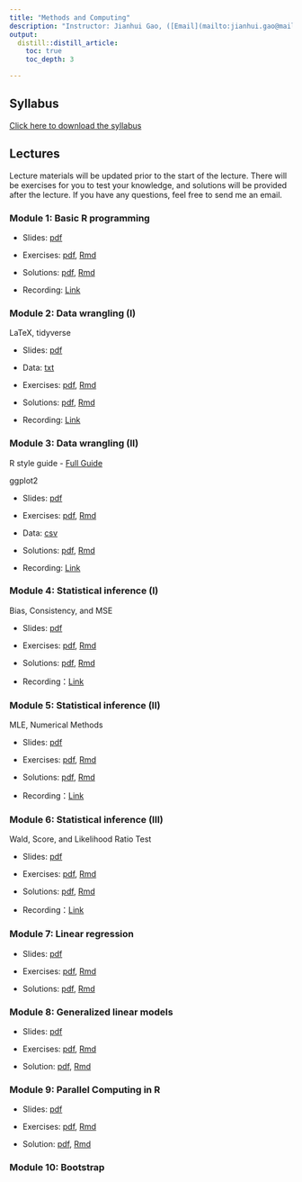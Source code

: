 ```yaml
---
title: "Methods and Computing"
description: "Instructor: Jianhui Gao, ([Email](mailto:jianhui.gao@mail.utoronto.ca))"
output:
  distill::distill_article:
    toc: true
    toc_depth: 3

---
```


## Syllabus

[Click here to download the syllabus](Computing/2025/Syllabus.pdf) 

## Lectures

Lecture materials will be updated prior to the start of the lecture. There will be exercises for you to test your knowledge, and solutions will be provided after the lecture. If you have any questions, feel free to send me an email.

### Module 1: Basic R programming

- Slides: [pdf](Computing/2025/Slides/mod1.pdf)

- Exercises: [pdf](Computing/2025/Exercises/ex1.pdf), [Rmd](Computing/2025/Exercises/ex1.Rmd)

- Solutions: [pdf](Computing/2025/Solutions/sol1.pdf), [Rmd](Computing/2025/Solutions/sol1.Rmd)

- Recording: [Link](https://play.library.utoronto.ca/watch/dce3cab4acffac053266192e63141672)


### Module 2: Data wrangling (I)

LaTeX, tidyverse

- Slides: [pdf](Computing/2025/Slides/mod2.pdf)

- Data: [txt](Computing/2025/Slides/mtcars.txt)

- Exercises: [pdf](Computing/2025/Exercises/ex2.pdf), [Rmd](Computing/2025/Exercises/ex2.Rmd)

- Solutions: [pdf](Computing/2025/Solutions/sol2.pdf), [Rmd](Computing/2025/Solutions/sol2.Rmd)

- Recording: [Link](https://play.library.utoronto.ca/watch/3f6b0ac20d0ac47c721102f147fc76c3)



### Module 3: Data wrangling (II)

R style guide
- [Full Guide](https://style.tidyverse.org)

ggplot2

- Slides: [pdf](Computing/2025/Slides/mod3.pdf)

- Exercises: [pdf](Computing/2025/Exercises/ex3.pdf), [Rmd](Computing/2025/Exercises/ex3.Rmd)

- Data: [csv](Computing/2025/Exercises/Data/Bus_Breakdown_and_Delays.csv)

- Solutions: [pdf](Computing/2025/Solutions/sol3.pdf), [Rmd](Computing/2025/Solutions/sol3.Rmd)

- Recording: [Link](https://play.library.utoronto.ca/watch/1deb5821da55881e878a0198abd208f4)

 
### Module 4: Statistical inference (I)

Bias, Consistency, and MSE

- Slides: [pdf](Computing/2025/Slides/mod4.pdf)

- Exercises: [pdf](Computing/2025/Exercises/ex4.pdf), [Rmd](Computing/2025/Exercises/ex4.Rmd)

- Solutions: [pdf](Computing/2025/Solutions/sol4.pdf), [Rmd](Computing/2025/Solutions/sol4.Rmd)
 
- Recording：[Link](https://play.library.utoronto.ca/watch/7d208939c2ce265bc45edde98a08f942)

### Module 5: Statistical inference (II)

MLE, Numerical Methods

- Slides: [pdf](Computing/2025/Slides/mod5.pdf)

- Exercises: [pdf](Computing/2025/Exercises/ex5.pdf),
[Rmd](Computing/2025/Exercises/ex5.Rmd)

- Solutions: [pdf](Computing/2025/Solutions/sol5.pdf),
[Rmd](Computing/2025/Solutions/sol5.Rmd)

- Recording：[Link](https://play.library.utoronto.ca/watch/09a74130149f74927218e0d39d9b2e53)


### Module 6: Statistical inference (III)

Wald, Score, and Likelihood Ratio Test

- Slides: [pdf](Computing/2025/Slides/mod6.pdf)

- Exercises: [pdf](Computing/2025/Exercises/ex6.pdf), [Rmd](Computing/2025/Exercises/ex6.Rmd)

- Solutions: [pdf](Computing/2022/Solutions/sol6.pdf), [Rmd](Computing/2025/Solutions/sol6.Rmd)

- Recording：[Link](https://play.library.utoronto.ca/watch/37211f5bdef434dac9a9406e75140d06)


### Module 7: Linear regression 

- Slides: [pdf](Computing/2025/Slides/mod7.pdf) 

- Exercises: [pdf](Computing/2025/Exercises/ex7.pdf), [Rmd](Computing/2025/Exercises/ex7.Rmd)

- Solutions: [pdf](Computing/2025/Solutions/sol7.pdf), [Rmd](Computing/2025/Solutions/sol7.Rmd)

<!-- - Recording: [Link](https://play.library.utoronto.ca/watch/c886222f7d08bc3b40f628338eba617d) -->


### Module 8: Generalized linear models

- Slides: [pdf](Computing/2025/Slides/mod8.pdf)

- Exercises: [pdf](Computing/2025/Exercises/ex8.pdf),  [Rmd](Computing/2025/Exercises/ex8.Rmd)

- Solution: [pdf](Computing/2025/Solutions/sol8.pdf), [Rmd](Computing/2025/Solutions/sol8.Rmd)

<!-- - Recording: [Link](https://play.library.utoronto.ca/watch/73637113a4d17d1cff9b83220a199050) -->



### Module 9: Parallel Computing in R


- Slides: [pdf](Computing/2025/Slides/mod9.pdf)

- Exercises: [pdf](Computing/2025/Exercises/ex9.pdf), [Rmd](Computing/2025/Exercises/ex9.Rmd)

- Solution: [pdf](Computing/2025/Solutions/sol9.pdf), [Rmd](Computing/2025/Solutions/sol9.Rmd)

<!-- - Recording: [Link](https://play.library.utoronto.ca/watch/a09e6bad7e19ec53fde95e3395dc44c4) -->



### Module 10: Bootstrap

<!-- - Slides: [pdf](Computing/2025/Slides/mod10.pdf)  -->

<!-- - Exercises: [pdf](Computing/2025/Exercises/ex10.pdf),  [Rmd](Computing/2025/Exercises/ex10.Rmd) -->

<!-- - Solution: [pdf](Computing/2025/Solutions/sol10.pdf), [Rmd](Computing/2025/Solutions/sol10.Rmd) -->

<!-- - Recording: [Link](https://play.library.utoronto.ca/watch/b34a2c5d17a5c70f0f1524a748b745b5) -->
